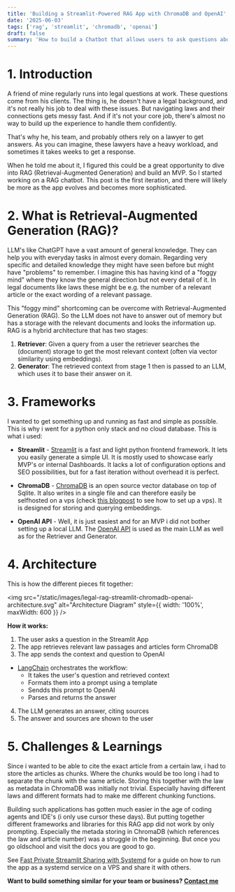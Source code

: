 ```yaml
---
title: 'Building a Streamlit-Powered RAG App with ChromaDB and OpenAI'
date: '2025-06-03'
tags: ['rag', 'streamlit', 'chromadb', 'openai']
draft: false
summary: 'How to build a Chatbot that allows users to ask questions about law documents'
---
```


# 1. Introduction

A friend of mine regularly runs into legal questions at work. These questions come from his clients. The thing is, he doesn't have a legal background, and it's not really his job to deal with these issues. But navigating laws and their connections gets messy fast. And if it's not your core job, there's almost no way to build up the experience to handle them confidently.

That's why he, his team, and probably others rely on a lawyer to get answers. As you can imagine, these lawyers have a heavy workload, and sometimes it takes weeks to get a response.

When he told me about it, I figured this could be a great opportunity to dive into RAG (Retrieval-Augmented Generation) and build an MVP. So I started working on a RAG chatbot. This post is the first iteration, and there will likely be more as the app evolves and becomes more sophisticated.

# 2. What is Retrieval-Augmented Generation (RAG)?

LLM's like ChatGPT have a vast amount of general knowledge. They can help you with everyday tasks in almost every domain. Regarding very specific and detailed knowledge they might have seen before but might have "problems" to remember. I imagine this has having kind of a "foggy mind" where they know the general direction but not every detail of it. In legal documents like laws these might be e.g. the number of a relevant article or the exact wording of a relevant passage.

This "foggy mind" shortcoming can be overcome with Retrieval-Augmented Generation (RAG). So the LLM does not have to answer out of memory but has a storage with the relevant documents and looks the information up. RAG is a hybrid architecture that has two stages:

1. **Retriever**: Given a query from a user the retriever searches the (document) storage to get the most relevant context (often via vector similarity using embeddings).
2. **Generator**: The retrieved context from stage 1 then is passed to an LLM, which uses it to base their answer on it.

# 3. Frameworks

I wanted to get something up and running as fast and simple as possible. This is why i went for a python only stack and no cloud database. This is what i used:

- **Streamlit** - [Streamlit](https://streamlit.io/) is a fast and light python frontend framework. It lets you easily generate a simple UI. It is mostly used to showcase early MVP's or internal Dashboards. It lacks a lot of configuration options and SEO possibilities, but for a fast iteration without overhead it is perfect.

- **ChromaDB** - [ChromaDB](https://www.trychroma.com) is an open source vector database on top of Sqlite. It also writes in a single file and can therefore easily be selfhosted on a vps (check [this blogpost](https://www.michaelscheiwiller.com/blog/setting-up-new-server) to see how to set up a vps). It is designed for storing and querying embeddings.

- **OpenAI API** - Well, it is just easiest and for an MVP i did not bother setting up a local LLM. The [OpenAI API](https://platform.openai.com/docs/overview) is used as the main LLM as well as for the Retriever and Generator.

# 4. Architecture

This is how the different pieces fit together:

<img
  src="/static/images/legal-rag-streamlit-chromadb-openai-architecture.svg"
  alt="Architecture Diagram"
  style={{ width: '100%', maxWidth: 600 }}
/>

**How it works:**

1. The user asks a question in the Streamlit App
2. The app retrieves relevant law passages and articles form ChromaDB
3. The app sends the context and question to OpenAI

- [LangChain](https://www.langchain.com/) orchestrates the workflow:
  - It takes the user's question and retrieved context
  - Formats them into a prompt using a template
  - Sendds this prompt to OpenAI
  - Parses and returns the answer

4. The LLM generates an answer, citing sources
5. The answer and sources are shown to the user

# 5. Challenges & Learnings

Since i wanted to be able to cite the exact article from a certain law, i had to store the articles as chunks. Where the chunks would be too long i had to separate the chunk with the same article. Storing this together with the law as metadata in ChromaDB was initially not trivial. Especially having different laws and different formats had to make me different chunking functions.

Building such applications has gotten much easier in the age of coding agents and IDE's (i only use cursor these days). But putting together different frameworks and libraries for this RAG app did not work by only prompting. Especially the metada storing in ChromaDB (which references the law and article number) was a struggle in the beginning. But once you go oldschool and visit the docs you are good to go.

See [Fast Private Streamlit Sharing with Systemd](https://michaelscheiwiller.com/blog/fast-private-streamlit-sharing-with-systemd) for a guide on how to run the app as a systemd service on a VPS and share it with others.

**Want to build something similar for your team or business? [Contact me](mailto:mi.scheiwiller@protonmail.com)**
